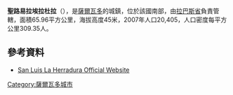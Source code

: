<!-- 檔案不存在 [[Image:SLLH_Barrio_El_Centro.jpg|right]] ，可從英文維基百科取得 -->
'''聖路易拉埃拉杜拉'''（{{lang-es|San Luis La Herradura}}），是[[薩爾瓦多|薩爾瓦多]]的城鎮，位於該國南部，由[[拉巴斯省_(薩爾瓦多)|拉巴斯省]]負責管轄，面積65.96平方公里，海拔高度45米，2007年人口20,405，人口密度每平方公里309.35人。

{{Coord|13|39|N|88|56|W|display=title}}

==參考資料==
*[https://web.archive.org/web/20070321031500/http://snluislaherra.isdem.gob.sv/principal.htm San Luis La Herradura Official Website]

{{ElSalvador-geo-stub}}
[[Category:薩爾瓦多城市|Category:薩爾瓦多城市]]